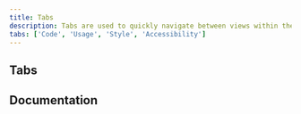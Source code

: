 ```yaml
---
title: Tabs
description: Tabs are used to quickly navigate between views within the same context.
tabs: ['Code', 'Usage', 'Style', 'Accessibility']
---
```


## Tabs

<ComponentCode
  name="Tabs"
  component="tabs"
  variation="tabs"
  hasReactVersion="tabs--default"
  hasVueVersion="tabs--default"
  hasAngularVersion="?path=/story/tabs--basic"
  codepen="zXqoaz"></ComponentCode>

## Documentation

<ComponentDocs component="tabs"></ComponentDocs>
